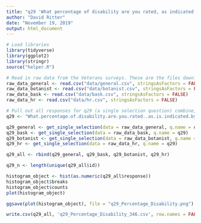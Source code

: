 ```yaml
---
title: "q29 'What percentage of disability are you rated, as indicated by the Veteran's Affairs (VA)?' Veterans)"
author: "David Ritter"
date: "November 19, 2019"
output: html_document
---
```

```r
# Load libraries
library(tidyverse)
library(ggplot2)
library(stringr)
source("helper.R")
```

```r
# Read in raw data from the Veterans surveys. These are the files downloaded from survey monkey saved as a .csv
raw_data_general <- read.csv("data/general.csv", stringsAsFactors = FALSE)
raw_data_botanist <- read.csv("data/botanist.csv", stringsAsFactors = FALSE)
raw_data_bask <- read.csv("data/bask.csv", stringsAsFactors = FALSE)
raw_data_hr <- read.csv("data/hr.csv", stringsAsFactors = FALSE)
```

```r
# Pull out all responses for q29 (a single selection question) combine, then determine 'question n'
q29 <- "What.percentage.of.disability.are.you.rated..as.is.indicated.by.the.Veteran.s.Affairs..VA.."

q29_general <- get_single_selection(data = raw_data_general, q.name = q29)
q29_bask <- get_single_selection(data = raw_data_bask, q.name = q29)
q29_botanist <- get_single_selection(data = raw_data_botanist, q.name = q29)
q29_hr <- get_single_selection(data = raw_data_hr, q.name = q29)

q29_all <- rbind(q29_general, q29_bask, q29_botanist, q29_hr)

q29_n <- length(unique(q29_all$id))
```


```r
histogram_object <- hist(as.numeric(q29_all$response))
histogram_object$breaks
histogram_object$counts
plot(histogram_object)
```

```r
ggsave(plot(histogram_object), file = "q29_Percentage_Disability.png")
```

```r
write.csv(q29_all, 'q29_Percentage_Disability_346.csv', row.names = FALSE)
```



